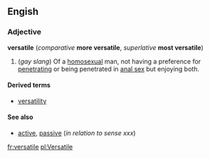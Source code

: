 ==Engish==
===Adjective===
'''versatile''' (''comparative'' '''more versatile''', ''superlative'' '''most versatile''')

<!--other definitions required here-->
#(''gay slang'') Of a [[homosexual]] man, not having a preference for [[penetrate|penetrating]] or being penetrated in [[anal sex]] but enjoying both.

====Derived terms====
*[[versatility]]

====See also====
*[[active]], [[passive]] (''in relation to sense xxx'') <!--gay sense-->

{{rfc}}

[[fr:versatile]]
[[pl:Versatile]]